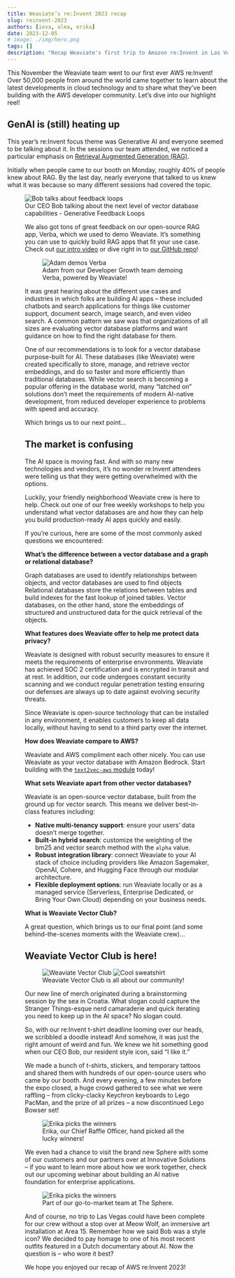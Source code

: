 ```yaml
---
title: Weaviate’s re:Invent 2023 recap
slug: reinvent-2023
authors: [ieva, alea, erika]
date: 2023-12-05
# image: ./img/hero.png
tags: []
description: "Recap Weaviate's first trip to Amazon re:Invent in Las Vegas"
---
```


<!-- NEED TO ADD HERO IMAGE
![AWS re:Invent](./img/hero.png)
-->
<!-- truncate -->

This November the Weaviate team went to our first ever AWS re:Invent! Over 50,000 people from around the world came together to learn about the latest developments in cloud technology and to share what they’ve been building with the AWS developer community. Let’s dive into our highlight reel!

## GenAI is (still) heating up

This year’s re:Invent focus theme was Generative AI and everyone seemed to be talking about it. In the sessions our team attended, we noticed a particular emphasis on [Retrieval Augmented Generation (RAG)](https://weaviate.io/blog/rag-evaluation). 

Initially when people came to our booth on Monday, roughly 40% of people knew about RAG. By the last day, nearly everyone that talked to us knew what it was because so many different sessions had covered the topic. 

<figure>
    <img src="img/bob-gen-ai.jpg" alt="Bob talks about feedback loops" />
    <figcaption>Our CEO Bob talking about the next level of vector database capabilities - Generative Feedback Loops</figcaption>
</ figure>

We also got tons of great feedback on our open-source RAG app, Verba, which we used to demo Weaviate. It’s something you can use to quickly build RAG apps that fit your use case. Check out [our intro video](https://youtu.be/IiNDCPwmqF8?si=cZxfsnY6vW75c4BD) or dive right in to [our GitHub repo](https://youtu.be/IiNDCPwmqF8?si=cZxfsnY6vW75c4BD)!

<figure>
    <img src="img/adam-verba.jpg"
         alt="Adam demos Verba" />
    <figcaption>Adam from our Developer Growth team demoing Verba, powered by Weaviate!</figcaption>
</figure>

It was great hearing about the different use cases and industries in which folks are building AI apps – these included chatbots and search applications for things like customer support, document search, image search, and even video search. A common pattern we saw was that organizations of all sizes are evaluating vector database platforms and want guidance on how to find the right database for them. 

One of our recommendations is to look for a vector database purpose-built for AI. These databases (like Weaviate) were created specifically to store, manage, and retrieve vector embeddings, and do so faster and more efficiently than traditional databases. While vector search is becoming a popular offering in the database world, many “latched on” solutions don’t meet the requirements of modern AI-native development, from reduced developer experience to problems with speed and accuracy.   

Which brings us to our next point…

## The market is confusing

The AI space is moving fast. And with so many new technologies and vendors, it’s no wonder re:Invent attendees were telling us that they were getting overwhelmed with the options. 

Luckily, your friendly neighborhood Weaviate crew is here to help. Check out one of our free weekly workshops to help you understand what vector databases are and how they can help you build production-ready AI apps quickly and easily. 

If you’re curious, here are some of the most commonly asked questions we encountered:

**What’s the difference between a vector database and a graph or relational database?**

Graph databases are used to identify relationships between objects, and vector databases are used to find objects
Relational databases store the relations between tables and build indexes for the fast lookup of joined tables. Vector databases, on the other hand, store the embeddings of structured and unstructured data for the quick retrieval of the objects.

**What features does Weaviate offer to help me protect data privacy?**

Weaviate is designed with robust security measures to ensure it meets the requirements of enterprise environments. Weaviate has achieved SOC 2 certification and is encrypted in transit and at rest. In addition, our code undergoes constant security scanning and we conduct regular penetration testing ensuring our defenses are always up to date against evolving security threats.

Since Weaviate is open-source technology that can be installed in any environment, it enables customers to keep all data locally, without having to send to a third party over the internet.

**How does Weaviate compare to AWS?**

Weaviate and AWS compliment each other nicely. You can use Weaviate as your vector database with Amazon Bedrock. Start building with the [`text2vec-aws` module](/developers/weaviate/modules/retriever-vectorizer-modules/text2vec-aws) today!

**What sets Weaviate apart from other vector databases?**

Weaviate is an open-source vector database, built from the ground up for vector search. This means we deliver best-in-class features including:

- **Native multi-tenancy support**: ensure your users’ data doesn’t merge together.
- **Built-in hybrid search**: customize the weighting of the bm25 and vector search method with the `alpha` value.
- **Robust integration library**: connect Weaviate to your AI stack of choice including providers like Amazon Sagemaker, OpenAI, Cohere, and Hugging Face through our modular architecture.
- **Flexible deployment options**: run Weaviate locally or as a managed service (Serverless, Enterprise Dedicated, or Bring Your Own Cloud) depending on your business needs.

**What is Weaviate Vector Club?**

A great question, which brings us to our final point (and some behind-the-scenes moments with the Weaviate crew)…

## Weaviate Vector Club is here!

<figure>
    <img src="img/vector-club..001.jpg"
         alt="Weaviate Vector Club" />
    <img src="img/vector-club..002.jpg"
         alt="Cool sweatshirt" />
    <figcaption>Weaviate Vector Club is all about our community!</figcaption>
</figure>

Our new line of merch originated during a brainstorming session by the sea in Croatia. What slogan could capture the Stranger Things-esque nerd camaraderie and quick iterating you need to keep up in the AI space? No slogan could. 

So, with our re:Invent t-shirt deadline looming over our heads, we scribbled a doodle instead! And somehow, it was just the right amount of weird and fun. We knew we hit something good when our CEO Bob, our resident style icon, said “I like it.”

We made a bunch of t-shirts, stickers, and temporary tattoos and shared them with hundreds of our open-source users who came by our booth. And every evening, a few minutes before the expo closed, a huge crowd gathered to see what we were raffling – from clicky-clacky Keychron keyboards to Lego PacMan, and the prize of all prizes – a now discontinued Lego Bowser set! 

<figure>
    <img src="img/erika-raffle..001.jpg"
         alt="Erika picks the winners" />
    <figcaption>Erika, our Chief Raffle Officer, hand picked all the lucky winners!</figcaption>
</figure>

We even had a chance to visit the brand new Sphere with some of our customers and our partners over at Innovative Solutions – if you want to learn more about how we work together, check out our upcoming webinar about building an AI native foundation for enterprise applications.

<figure>
    <img src="img/go-to-market-team..001.jpg"
         alt="Erika picks the winners" />
    <figcaption>Part of our go-to-market team at The Sphere.</figcaption>
</figure>

And of course, no trip to Las Vegas could have been complete for our crew without a stop over at Meow Wolf, an immersive art installation at Area 15. Remember how we said Bob was a style icon? We decided to pay homage to one of his most recent outfits featured in a Dutch documentary about AI. Now the question is – who wore it best?

We hope you enjoyed our recap of AWS re:Invent 2023! 